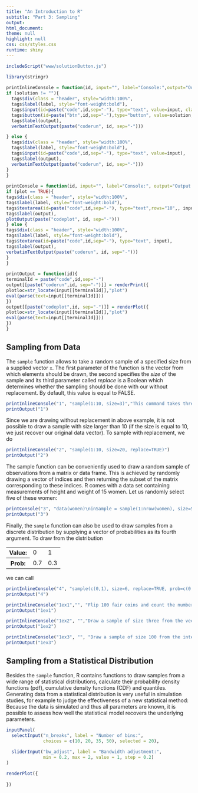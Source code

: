 ```yaml
---
title: "An Introduction to R"
subtitle: "Part 3: Sampling"
output:
html_document:
theme: null
highlight: null
css: css/styles.css
runtime: shiny
---
```


<link href='http://fonts.googleapis.com/css?family=Open+Sans' rel='stylesheet' type='text/css'>
<link href='http://fonts.googleapis.com/css?family=Lato:400,700' rel='stylesheet' type='text/css'>
 
```r
 
includeScript("www/solutionButton.js")

library(stringr)
 
printInlineConsole = function(id, input="", label="Console:",output="Output: ", solution=""){
if (solution != ""){
  tags$div(class = "header", style="width:100%",
  tags$label(label, style="font-weight:bold"),
  tags$input(id=paste("code",id,sep="-"), type="text", value=input, class="exercise_input"),
  tags$button(id=paste("btn",id,sep="-"),type="button", value=solution, class="exercise_solution_btn","Solution"),
  tags$label(output),
  verbatimTextOutput(paste("coderun", id, sep="-"))) 

} else {
  tags$div(class = "header", style="width:100%",
  tags$label(label, style="font-weight:bold"),
  tags$input(id=paste("code",id,sep="-"), type="text", value=input),
  tags$label(output),
  verbatimTextOutput(paste("coderun", id, sep="-"))) 
}
}
 
printConsole = function(id, input="", label="Console:", output="Output:",plot = FALSE){
if (plot == TRUE){
tags$div(class = "header", style="width:100%",
tags$label(label, style="font-weight:bold"),
tags$textarea(id=paste("code",id,sep="-"), type="text",rows="10",, input),
tags$label(output),
plotOutput(paste("codeplot", id, sep="-")))
} else {
tags$div(class = "header", style="width:100%",
tags$label(label, style="font-weight:bold"),
tags$textarea(id=paste("code",id,sep="-"), type="text", input),
tags$label(output),
verbatimTextOutput(paste("coderun", id, sep="-")))
}
}
 
printOutput = function(id){
terminalId = paste("code",id,sep="-")
output[[paste("coderun",id, sep="-")]] = renderPrint({
plotloc=str_locate(input[[terminalId]],"plot")
eval(parse(text=input[[terminalId]]))
})
output[[paste("codeplot",id, sep="-")]] = renderPlot({
plotloc=str_locate(input[[terminalId]],"plot")
eval(parse(text=input[[terminalId]]))
})
}
```

## Sampling from Data

The `sample` function allows to take a random sample of a specified size from a supplied vector `x`. The first parameter of the function is the vector from which elements should be drawn, the second specifies the *size* of the sample and its third parameter called *replace* is a Boolean which determines whether the sampling should be done with our without replacement. By default, this value is equal to FALSE.

```r
printInlineConsole("1", "sample(1:10, size=3)","This command takes three random numbers without replacement from the integers from one to ten:")
printOutput("1")
```

Since we are drawing without replacement in above example, it is not possible to draw a sample with size larger than 10 (if the size is equal to 10, we just recover our original data vector). 
To sample with replacement, we do

```r
printInlineConsole("2", "sample(1:10, size=20, replace=TRUE)")
printOutput("2")
```

The sample function can be conveniently used to draw a random sample of observations from a matrix or data frame. This is achieved by randomly drawing a vector of indices and then returning the subset of the matrix corresponding to these indices. R comes with a data set containing measurements of height and weight of 15 women. Let us randomly select five of these women:

```r
printConsole("3", "data(women)\ninSample = sample(1:nrow(women), size=5)\nwomen[inSample,]")
printOutput("3")
```

Finally, the `sample` function can also be used to draw samples from a discrete distribution by supplying a vector of probabilities as its fourth argument. To draw from the distribution 

<table>
<tr><th>Value:</th><td>0</td><td>1</td></tr>
<tr><th>Prob:</th><td>0.7</td><td>0.3</td></tr>
</table>

we can call 

```r
printInlineConsole("4", "sample(c(0,1), size=6, replace=TRUE, prob=c(0.7,0.3))")
printOutput("4")
```


```r
printInlineConsole("1ex1","", "Flip 100 fair coins and count the number of heads (Hint: Sample from c(0,1), where 0 = Tails and 1 = Heads):")
printOutput("1ex1")

printInlineConsole("1ex2", "","Draw a sample of size three from the vector c(2, 8, 3, 5, 9, 7, 6) without replacement")
printOutput("1ex2")

printInlineConsole("1ex3", "", "Draw a sample of size 100 from the integers from -10 to 10 with replacement. Calculate the mean of the drawn sample")
printOutput("1ex3")
```

## Sampling from a Statistical Distribution

Besides the `sample` function, R contains functions to draw samples from a wide range of statistical distributions, calculate their probability density functions (pdf), cumulative density functions (CDF) and quantiles. Generating data from a statistical distribution is very useful in simulation studies, for example to judge the effectiveness of a new statistical method: Because the data is simulated and thus all parameters are known, it is possible to assess how well the statistical model recovers the underlying parameters.

```r
inputPanel(
  selectInput("n_breaks", label = "Number of bins:",
              choices = c(10, 20, 35, 50), selected = 20),
  
  sliderInput("bw_adjust", label = "Bandwidth adjustment:",
              min = 0.2, max = 2, value = 1, step = 0.2)
)

renderPlot({
  
})
```

